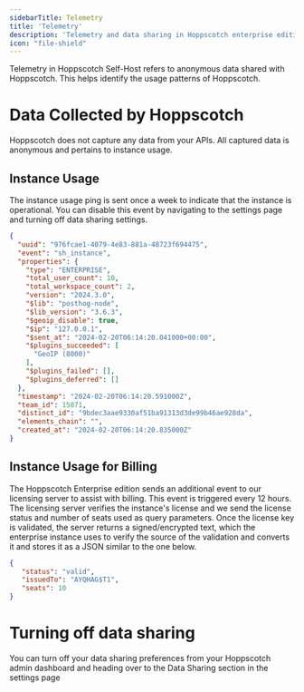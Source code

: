 ```yaml
---
sidebarTitle: Telemetry
title: 'Telemetry'
description: 'Telemetry and data sharing in Hoppscotch enterprise edition'
icon: "file-shield"
---
```


Telemetry in Hoppscotch Self-Host refers to anonymous data shared with Hoppscotch. This helps identify the usage patterns of Hoppscotch.

# Data Collected by Hoppscotch

Hoppscotch does not capture any data from your APIs. All captured data is anonymous and pertains to instance usage.

## Instance Usage

The instance usage ping is sent once a week to indicate that the instance is operational. You can disable this event by navigating to the settings page and turning off data sharing settings.

```json
{
  "uuid": "976fcae1-4079-4e83-881a-48723f694475",
  "event": "sh_instance",
  "properties": {
    "type": "ENTERPRISE",
    "total_user_count": 10,
    "total_workspace_count": 2,
    "version": "2024.3.0",
    "$lib": "posthog-node",
    "$lib_version": "3.6.3",
    "$geoip_disable": true,
    "$ip": "127.0.0.1",
    "$sent_at": "2024-02-20T06:14:20.041000+00:00",
    "$plugins_succeeded": [
      "GeoIP (8000)"
    ],
    "$plugins_failed": [],
    "$plugins_deferred": []
  },
  "timestamp": "2024-02-20T06:14:20.591000Z",
  "team_id": 15871,
  "distinct_id": "9bdec3aae9330af51ba91313d3de99b46ae928da",
  "elements_chain": "",
  "created_at": "2024-02-20T06:14:20.835000Z"
}

```
## Instance Usage for Billing

The Hoppscotch Enterprise edition sends an additional event to our licensing server to assist with billing. This event is triggered every 12 hours. The licensing server verifies the instance's license and we send the license status and number of seats used as query parameters. Once the license key is validated, the server returns a signed/encrypted text, which the enterprise instance uses to verify the source of the validation and converts it and stores it as a JSON similar to the one below.

```json
{
   "status": "valid",
   "issuedTo": "AYQHAG$T1",
   "seats": 10
}

```

# Turning off data sharing

You can turn off your data sharing preferences from your Hoppscotch admin dashboard and heading over to the Data Sharing section in the settings page